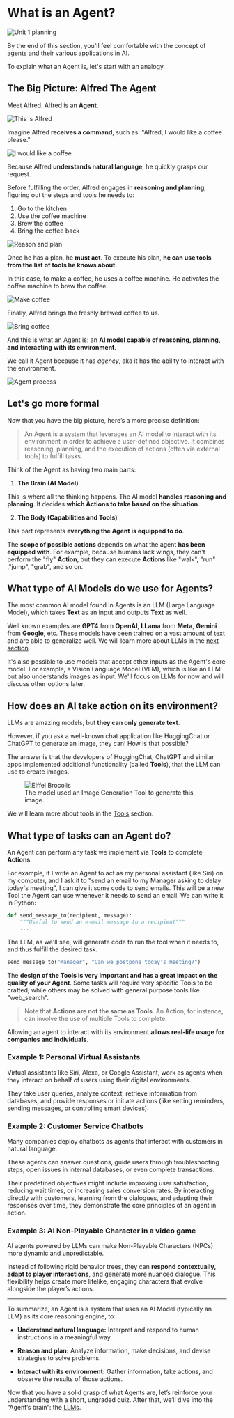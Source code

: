 # What is an Agent?

<img src="https://huggingface.co/datasets/agents-course/course-images/resolve/main/en/unit1/whiteboard-no-check.jpg" alt="Unit 1 planning"/>

By the end of this section, you'll feel comfortable with the concept of agents and their various applications in AI.

To explain what an Agent is, let's start with an analogy.

## The Big Picture: Alfred The Agent

Meet Alfred. Alfred is an **Agent**.

<img src="https://huggingface.co/datasets/agents-course/course-images/resolve/main/en/unit1/this-is-alfred.jpg" alt="This is Alfred"/>

Imagine Alfred **receives a command**, such as: "Alfred, I would like a coffee please."

<img src="https://huggingface.co/datasets/agents-course/course-images/resolve/main/en/unit1/coffee-please.jpg" alt="I would like a coffee"/>

Because Alfred **understands natural language**, he quickly grasps our request.

Before fulfilling the order, Alfred engages in **reasoning and planning**, figuring out the steps and tools he needs to:

1. Go to the kitchen  
2. Use the coffee machine  
3. Brew the coffee  
4. Bring the coffee back

<img src="https://huggingface.co/datasets/agents-course/course-images/resolve/main/en/unit1/reason-and-plan.jpg" alt="Reason and plan"/>

Once he has a plan, he **must act**. To execute his plan, **he can use tools from the list of tools he knows about**. 

In this case, to make a coffee, he uses a coffee machine. He activates the coffee machine to brew the coffee.

<img src="https://huggingface.co/datasets/agents-course/course-images/resolve/main/en/unit1/make-coffee.jpg" alt="Make coffee"/>

Finally, Alfred brings the freshly brewed coffee to us.

<img src="https://huggingface.co/datasets/agents-course/course-images/resolve/main/en/unit1/bring-coffee.jpg" alt="Bring coffee"/>

And this is what an Agent is: an **AI model capable of reasoning, planning, and interacting with its environment**. 

We call it Agent because it has _agency_, aka it has the ability to interact with the environment.

<img src="https://huggingface.co/datasets/agents-course/course-images/resolve/main/en/unit1/process.jpg" alt="Agent process"/>

## Let's go more formal

Now that you have the big picture, here’s a more precise definition:

> An Agent is a system that leverages an AI model to interact with its environment in order to achieve a user-defined objective. It combines reasoning, planning, and the execution of actions (often via external tools) to fulfill tasks.

Think of the Agent as having two main parts:

1. **The Brain (AI Model)**

This is where all the thinking happens. The AI model **handles reasoning and planning**.
It decides **which Actions to take based on the situation**.

2. **The Body (Capabilities and Tools)**

This part represents **everything the Agent is equipped to do**.

The **scope of possible actions** depends on what the agent **has been equipped with**. For example, because humans lack wings, they can't perform the "fly" **Action**, but they can execute **Actions** like "walk", "run" ,"jump", "grab", and so on.

## What type of AI Models do we use for Agents?

The most common AI model found in Agents is an LLM (Large Language Model), which  takes **Text** as an input and outputs **Text** as well.

Well known examples are **GPT4** from **OpenAI**, **LLama** from **Meta**, **Gemini** from **Google**, etc. These models have been trained on a vast amount of text and are able to generalize well. We will learn more about LLMs in the [next section](what-are-llms.mdx).

<Tip>
It's also possible to use models that accept other inputs as the Agent's core model. For example, a Vision Language Model (VLM), which is like an LLM but also understands images as input. We'll focus on LLMs for now and will discuss other options later.
</Tip>

## How does an AI take action on its environment?

LLMs are amazing models, but **they can only generate text**. 

However, if you ask a well-known chat application like HuggingChat or ChatGPT to generate an image, they can! How is that possible?

The answer is that the developers of HuggingChat, ChatGPT and similar apps implemented additional functionality (called **Tools**), that the LLM can use to create images.

<figure>
<img src="https://huggingface.co/datasets/agents-course/course-images/resolve/main/en/unit1/eiffel_brocolis.jpg" alt="Eiffel Brocolis"/>
<figcaption>The model used an Image Generation Tool to generate this image.
</figcaption>
</figure>

We will learn more about tools in the [Tools](tools) section.

## What type of tasks can an Agent do?

An Agent can perform any task we implement via **Tools** to complete **Actions**.

For example, if I write an Agent to act as my personal assistant (like Siri) on my computer, and I ask it to "send an email to my Manager asking to delay today's meeting", I can give it some code to send emails. This will be a new Tool the Agent can use whenever it needs to send an email. We can write it in Python:

```python
def send_message_to(recipient, message):
    """Useful to send an e-mail message to a recipient"""
    ...
```

The LLM, as we'll see, will generate code to run the tool when it needs to, and thus fulfill the desired task.

```python
send_message_to("Manager", "Can we postpone today's meeting?")
```

The **design of the Tools is very important and has a great impact on the quality of your Agent**. Some tasks will require very specific Tools to be crafted, while others may be solved with general purpose tools like "web_search".

> Note that **Actions are not the same as Tools**. An Action, for instance, can involve the use of multiple Tools to complete.

Allowing an agent to interact with its environment **allows real-life usage for companies and individuals**.

### Example 1: Personal Virtual Assistants

Virtual assistants like Siri, Alexa, or Google Assistant, work as agents when they interact on behalf of users using their digital environments.

They take user queries, analyze context, retrieve information from databases, and provide responses or initiate actions (like setting reminders, sending messages, or controlling smart devices).

### Example 2: Customer Service Chatbots

Many companies deploy chatbots as agents that interact with customers in natural language. 

These agents can answer questions, guide users through troubleshooting steps, open issues in internal databases, or even complete transactions.

Their predefined objectives might include improving user satisfaction, reducing wait times, or increasing sales conversion rates. By interacting directly with customers, learning from the dialogues, and adapting their responses over time, they demonstrate the core principles of an agent in action.


### Example 3: AI Non-Playable Character in a video game

AI agents powered by LLMs can make Non-Playable Characters (NPCs) more dynamic and unpredictable.

Instead of following rigid behavior trees, they can **respond contextually, adapt to player interactions**, and generate more nuanced dialogue. This flexibility helps create more lifelike, engaging characters that evolve alongside the player’s actions.

---

To summarize, an Agent is a system that uses an AI Model (typically an LLM) as its core reasoning engine, to:

- **Understand natural language:**  Interpret and respond to human instructions in a meaningful way.

- **Reason and plan:** Analyze information, make decisions, and devise strategies to solve problems.

- **Interact with its environment:** Gather information, take actions, and observe the results of those actions.

Now that you have a solid grasp of what Agents are, let’s reinforce your understanding with a short, ungraded quiz. After that, we’ll dive into the “Agent’s brain”: the [LLMs](what-are-llms).
